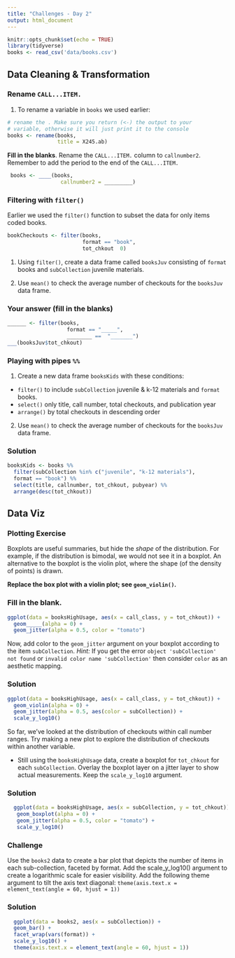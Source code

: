 ```yaml
---
title: "Challenges - Day 2"
output: html_document
---
```


```r
knitr::opts_chunk$set(echo = TRUE)
library(tidyverse)
books <- read_csv('data/books.csv')
```

## Data Cleaning & Transformation

### Rename `CALL...ITEM.`

1. To rename a variable in `books` we used earlier: 

```r
# rename the . Make sure you return (<-) the output to your 
# variable, otherwise it will just print it to the console
books <- rename(books,
                title = X245.ab)
```

**Fill in the blanks**. Rename the `CALL...ITEM.` column to `callnumber2`. Remember to add the period to the end of the `CALL...ITEM.`

```r
 books <- ____(books,
                 callnumber2 = _________)
```

### Filtering with `filter()`

Earlier we used the `filter()` function to subset the data for only items coded books. 

```r
bookCheckouts <- filter(books,
                        format == "book",
                        tot_chkout  0)
```


1. Using `filter()`, create a data frame called `booksJuv` consisting of `format` books and `subCollection` juvenile materials. 

2. Use `mean()` to check the average number of checkouts for the `booksJuv` data frame.

### Your answer (fill in the blanks)
```r
______ <- filter(books,
                   format == "_____",
                   ________ ==  "_______")
___(booksJuv$tot_chkout)
```


### Playing with pipes `%%`

1. Create a new data frame `booksKids` with these conditions:
* `filter()` to include `subCollection` juvenile & k-12 materials and `format` books. 
* `select()` only title, call number, total checkouts, and publication year
* `arrange()` by total checkouts in descending order
2. Use `mean()` to check the average number of checkouts for the `booksJuv` data frame.

### Solution
```r
booksKids <- books %%
  filter(subCollection %in% c("juvenile", "k-12 materials"),
  format == "book") %%
  select(title, callnumber, tot_chkout, pubyear) %%
  arrange(desc(tot_chkout))
```


## Data Viz 

### Plotting Exercise

Boxplots are useful summaries, but hide the *shape* of the distribution. For
example, if the distribution is bimodal, we would not see it in a
boxplot. An alternative to the boxplot is the violin plot, where the shape
(of the density of points) is drawn.

**Replace the box plot with a violin plot; see `geom_violin()`.**

### Fill in the blank. 

```r
ggplot(data = booksHighUsage, aes(x = call_class, y = tot_chkout)) +
  geom_____(alpha = 0) +
  geom_jitter(alpha = 0.5, color = "tomato")
```

Now, add color to the `geom_jitter` argument on your boxplot according to the item `subCollection`. *Hint:* If you get the error `object 'subCollection' not found` or `invalid color name 'subCollection'` then consider `color` as an aesthetic mapping.

###  Solution
```r
ggplot(data = booksHighUsage, aes(x = call_class, y = tot_chkout)) +
  geom_violin(alpha = 0) +
  geom_jitter(alpha = 0.5, aes(color = subCollection)) +
  scale_y_log10()
```

 So far, we've looked at the distribution of checkouts within call number ranges. Try
 making a new plot to explore the distribution of checkouts within another variable.

 - Still using the `booksHighUsage` data, create a boxplot for `tot_chkout` for each `subCollection`. Overlay the boxplot layer on a jitter layer to show actual measurements. Keep the `scale_y_log10` argument.

### Solution
```r
  ggplot(data = booksHighUsage, aes(x = subCollection, y = tot_chkout)) +
   geom_boxplot(alpha = 0) +
   geom_jitter(alpha = 0.5, color = "tomato") +
   scale_y_log10()
```


### Challenge

 Use the `books2` data to create a bar plot that depicts the number of items in
each sub-collection, faceted by format.
 Add the scale_y_log10() argument to
create a logarithmic scale for easier visibility.
 Add the following theme
argument to tilt the axis text diagonal: `theme(axis.text.x = element_text(angle
= 60, hjust = 1))`

###  Solution
```r
  ggplot(data = books2, aes(x = subCollection)) +
  geom_bar() +
  facet_wrap(vars(format)) +
  scale_y_log10() +
  theme(axis.text.x = element_text(angle = 60, hjust = 1))
```

